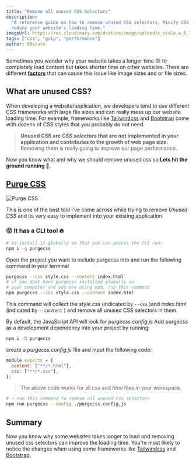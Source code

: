 ```yaml
---
title: "Remove all unused CSS Selectors"
description:
  "A reference guide on how to remove unused CSS selectors, Minify CSS files to
  reduce your website's loading time."
imageUrl: https://res.cloudinary.com/dnature/image/upload/c_scale,w_0.7/v1614290113/blog/unused_css/thumbnail_lbssub.png
tags: ["css", "gulp", "performance"]
author: DNature
---
```


Sometimes you wonder why your website takes a longer time 😞 to completely load
content but takes shorter time on other websites. There are different
[**factors**](/blog/optimize-your-website-speed) that can cause this issue like
Image sizes and or file sizes.

## What are unused CSS?

When developing a website/application, we developers tend to use different CSS
frameworks with large file sizes and can really mess up our website loading
time. For example, frameworks like [Tailwindcss](https://tailwindcss.com) and
[Bootstrap](https://getbootstrap.com) come with dozens of CSS styles that you
probably do not need.

> **Unused CSS are _CSS selectors_ that are not implemented in your application
> and contributes to the growth of web page size**. Removing them is really
> going to improve our page performance.

Now you know what and why we should remove unused css so **Lets hit the ground
running 🚀**.

## [Purge CSS](https://purgecss.com/)

![Purge CSS](https://res.cloudinary.com/dnature/image/upload/c_scale/v1614290108/blog/unused_css/purgecss_uzjkck.webp)

This is one of the best tool i've come across while trying to remove _Unused
CSS_ and its very easy to implement into your existing application.

### 😮 It has a CLI tool 🔥

```bash
# to install it globally so that you can access the CLI run:
npm i -g purgecss
```

Open the project you want to include purgecss into and run the following command
in your terminal

```bash
purgecss --css style.css --content index.html
# if you dont have purgecss installed globally in
# your computer and you are using npm, run this command
npm purgecss --css style.css --content index.html
```

This command will collect the _style.css_ (indicated by `--css` )and
_index.html_ (indicated by `--content` ) and remove all unused CSS selectors in
them.

By default, the JavaScript API will look for _purgecss.config.js_ Add purgecss
as a development dependency into your project by running:

```bash
npm i -D purgecss
```

create a _purgecss.config.js_ file and input the following code:

```js
module.exports = {
  content: ["**/*.html"],
  css: ["**/*.css"],
};
```

> The above code works for all _css_ and _html_ files in your workspace.

```bash
# ⚡️ run this command to remove all unused css selectors
npm run purgecss --config ./purgecss.config.js
```

## Summary

Now you know why some websites takes longer to load and removing unused css
selectors can improve the loading time. You're most likely to notice the changes
when using some frameworks like [Tailwindcss](https://tailwindcss.com) and
[Bootstrap](https://getbootstrap.com).
